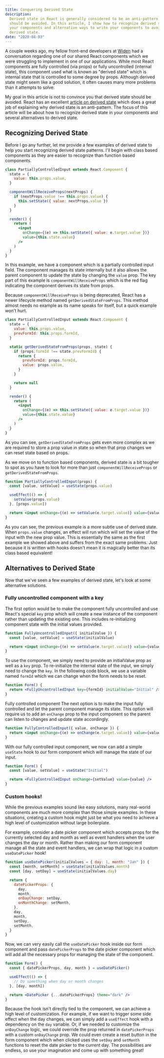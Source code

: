 ```yaml
---
title: Conquering Derived State
description:
  Derived state in React is generally considered to be an anti-pattern that
  should be avoided. In this article, I show how to recognize derived state in
  your components and alternative ways to write your components to avoid using
  derived state.
date: "2020-04-03"
---
```


A couple weeks ago, my fellow front-end developers at
[Widen](https://www.widen.com) had a conversation regarding one of our shared
React components which we were struggling to implement in one of our
applications. While most React components are fully controlled (via props) or
fully uncontrolled (internal state), this component used what is known as
"derived state" which is internal state that is controlled to some degree by
props. Although derived state might seem like a good solution, it often causes
many more problems than it attempts to solve.

My goal in this article is not to convince you that derived state should be
avoided. React has an excellent
[article on derived state](https://reactjs.org/blog/2018/06/07/you-probably-dont-need-derived-state.html)
which does a great job of explaining why derived state is an anti-pattern. The
focus of this article will be about how to recognize derived state in your
components and several alternatives to derived state.

## Recognizing Derived State

Before I go any further, let me provide a few examples of derived state to help
you start recognizing derived state patterns. I'll begin with class based
components as they are easier to recognize than function based components.

```jsx
class PartiallyControlledInput extends React.Component {
  state = {
    value: this.props.value,
  }

  componentWillReceiveProps(nextProps) {
    if (nextProps.value !== this.props.value) {
      this.setState({ value: nextProps.value })
    }
  }

  render() {
    return (
      <input
        onChange={(e) => this.setState({ value: e.target.value })}
        value={this.state.value}
      />
    )
  }
}
```

In this example, we have a component which is a partially controlled input
field. The component manages its state internally but it also allows the parent
component to update the state by changing the `value` prop. The key part of this
example is `componentWillReceiveProps` which is the red flag indicating the
component derives its state from props.

Because `componentWillReceiveProps` is being deprecated, React has a newer
lifecycle method named `getDerivedStateFromProps`. This method almost needs no
example as its name speaks for itself, but a quick example won't hurt.

```jsx
class PartiallyControlledInput extends React.Component {
  state = {
    value: this.props.value,
    prevFormId: this.props.formId,
  }

  static getDerivedStateFromProps(props, state) {
    if (props.formId !== state.prevFormId) {
      return {
        prevFormId: props.formId,
        value: props.value,
      }
    }

    return null
  }

  render() {
    return (
      <input
        onChange={(e) => this.setState({ value: e.target.value })}
        value={this.state.value}
      />
    )
  }
}
```

As you can see, `getDerivedStateFromProps` gets even more complex as we are
required to store a prop value in state so when that prop changes we can reset
state based on props.

As we move on to function based components, derived state is a bit tougher to
spot as you have to look for more than just `componentWillReceiveProps` or
`getDerivedStateFromProps`.

```jsx
function PartiallyControlledInput(props) {
  const [value, setValue] = useState(props.value)

  useEffect(() => {
    setValue(props.value)
  }, [props.value])

  return <input onChange={(e) => setValue(e.target.value)} value={value} />
}
```

As you can see, the previous example is a more subtle use of derived state. When
`props.value` changes, an effect will run which will set the value of the input
with the new prop value. This is essentially the same as the first example we
showed above and suffers from the exact same problems. Just because it is
written with hooks doesn't mean it is magically better than its class based
equivalent!

## Alternatives to Derived State

Now that we've seen a few examples of derived state, let's look at some
alternative solutions.

### Fully uncontrolled component with a key

The first option would be to make the component fully uncontrolled and use
React's special `key` prop which will create a new instance of the component
rather than updating the existing one. This includes re-initializing component
state with the initial values provided.

```jsx
function FullyUncontrolledInput({ initialValue }) {
  const [value, setValue] = useState(initialValue)

  return <input onChange={(e) => setValue(e.target.value)} value={value} />
}
```

To use the component, we simply need to provide an initialValue prop as well as
a `key` prop. To re-initialize the internal state of the input, we simply need
to change the `key`. In the following code block, we use a variable named
`formId` which we can change when the form needs to be reset.

```jsx
function Form() {
  return <FullyUncontrolledInput key={formId} initialValue="Initial" />
}
```

Fully controlled component The next option is to make the input fully controlled
and let the parent component manage its state. This option will require us to
add an `onChange` prop to the input component so the parent can listen to
changes and update state accordingly.

```jsx
function FullyControlledInput({ value, onChange }) {
  return <input onChange={(e) => onChange(e.target.value)} value={value} />
}
```

With our fully controlled input component, we now can add a simple `useState`
hook to our form component which will manage the state of our input.

```jsx
function Form() {
  const [value, setValue] = useState("Initial")

  return <FullyControlledInput onChange={setValue} value={value} />
}
```

### Custom hooks!

While the previous examples sound like easy solutions, many real-world
components are much more complex than those simple examples. In these
situations, creating a custom hook might just be what you need to achieve a high
level of customization without large boilerplate.

For example, consider a date picker component which accepts props for the
currently selected day and month as well as event handlers when the user changes
the day or month. Rather than making our form component manage all the state and
event handlers, we can wrap that logic in a custom `useDatePicker` hook!

```js
function useDatePicker(initialValues = { day: 1, month: "Jan" }) {
  const [month, setMonth] = useState(initialValues.month)
  const [day, setDay] = useState(initialValues.day)

  return {
    datePickerProps: {
      day,
      month,
      onDayChange: setDay,
      onMonthChange: setMonth,
    },
    day,
    month,
    setDay,
    setMonth,
  }
}
```

Now, we can very easily call the `useDatePicker` hook inside our form component
and pass `datePickerProps` to the date picker component which will add all the
necessary props for managing the state of the component.

```jsx
function Form() {
  const { datePickerProps, day, month } = useDatePicker()

  useEffect(() => {
    // Do something when day or month changes
  }, [day, month])

  return <DatePicker {...datePickerProps} theme="dark" />
}
```

Because the hook isn't directly tied to the component, we can achieve a high
level of customization. For example, if we want to trigger some side effect when
the day changes, we can simply add a `useEffect` hook with a dependency on the
`day` variable. Or, if we needed to customize the `onDayChange` logic, we could
override the prop returned in `datePickerProps` with a custom `onDayChange`
prop. We could even create a reset button in the form component which when
clicked uses the `setDay` and `setMonth` functions to reset the date picker to
the current day. The possibilities are endless, so use your imagination and come
up with something great!

